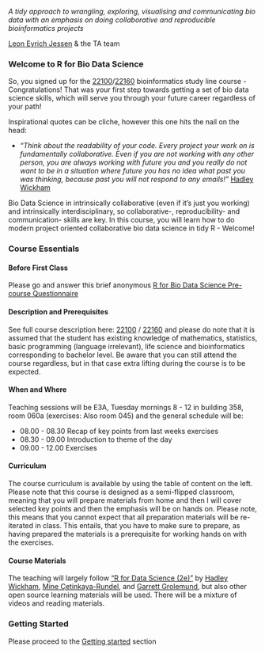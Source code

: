 _A tidy approach to wrangling, exploring, visualising and communicating bio data with an emphasis on doing collaborative and reproducible bioinformatics projects _

[Leon Eyrich Jessen](https://www.dtu.dk/english/person/leon-eyrich-jessen?id=22554&entity=profile) & the TA team

### Welcome to R for Bio Data Science {.unnumbered}

So, you signed up for the [22100](https://kurser.dtu.dk/course/22100)/[22160](https://kurser.dtu.dk/course/22160) bioinformatics study line course - Congratulations! That was your first step towards getting a set of bio data science skills, which will serve you through your future career regardless of your path!

Inspirational quotes can be cliche, however this one hits the nail on the head:

-   *"Think about the readability of your code. Every project your work on is fundamentally collaborative. Even if you are not working with any other person, you are always working with future you and you really do not want to be in a situation where future you has no idea what past you was thinking, because past you will not respond to any emails!"* [Hadley Wickham](https://github.com/hadley)

Bio Data Science in intrinsically collaborative (even if it's just you working) and intrinsically interdisciplinary, so collaborative-, reproducibility- and communication- skills are key. In this course, you will learn how to do modern project oriented collaborative bio data science in tidy R - Welcome!

### Course Essentials {.unnumbered}

#### Before First Class

Please go and answer this brief anonymous [R for Bio Data Science Pre-course Questionnaire](https://forms.gle/aciebVMTf2YLEFoJ9)

#### Description and Prerequisites

See full course description here: [22100](https://kurser.dtu.dk/course/2023-2024/22100) / [22160](https://kurser.dtu.dk/course/2023-2024/22160) and please do note that it is assumed that the student has existing knowledge of mathematics, statistics, basic programming (language irrelevant), life science and bioinformatics corresponding to bachelor level. Be aware that you can still attend the course regardless, but in that case extra lifting during the course is to be expected.

#### When and Where

Teaching sessions will be E3A, Tuesday mornings 8 - 12 in building 358, room 060a (exercises: Also room 045) and the general schedule will be:

* 08.00 - 08.30 Recap of key points from last weeks exercises
* 08.30 - 09.00 Introduction to theme of the day
* 09.00 - 12.00 Exercises

#### Curriculum

The course curriculum is available by using the table of content on the left. Please note that this course is designed as a semi-flipped classroom, meaning that you will prepare materials from home and then I will cover selected key points and then the emphasis will be on hands on. Please note, this means that you cannot expect that all preparation materials will be re-iterated in class. This entails, that you have to make sure to prepare, as having prepared the materials is a prerequisite for working hands on with the exercises.

#### Course Materials

The teaching will largely follow ["R for Data Science (2e)"](https://r4ds.hadley.nz) by [Hadley Wickham](https://twitter.com/hadleywickham), [Mine Çetinkaya-Rundel](https://twitter.com/minebocek), and [Garrett Grolemund](https://twitter.com/StatGarrett), but also other open source learning materials will be used. There will be a mixture of videos and reading materials.

### Getting Started {.unnumbered}

Please proceed to the [Getting started](getting_started.qmd) section
